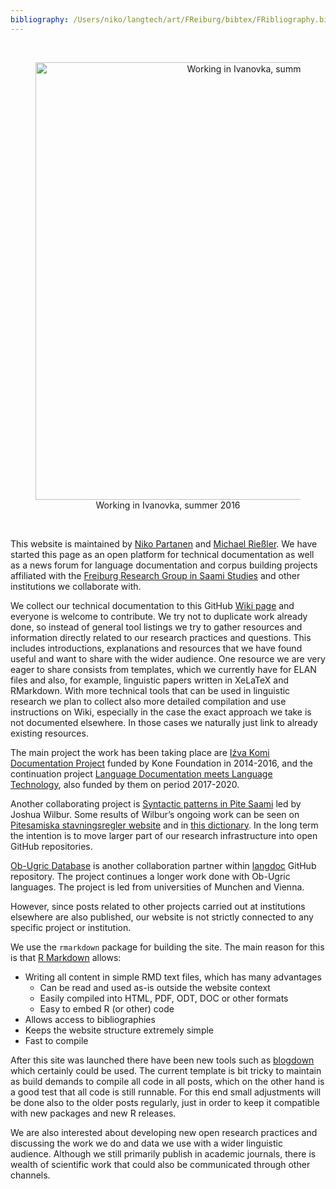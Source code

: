 ```yaml
---
bibliography: /Users/niko/langtech/art/FReiburg/bibtex/FRibliography.bib
---
```


</br>

<center>
<figure>
<img src="https://langdoc.github.io/IKDP-2/media/boompole.jpg" alt="Working in Ivanovka, summer 2016" style="width:700px">
</br>
<figcaption>Working in Ivanovka, summer 2016</figcaption>
</figure>
</center>

</br>

This website is maintained by [Niko Partanen](https://www.slm.uni-hamburg.de/ifuu/personen/niko-partanen.html) and [Michael Rießler](https://www.skandinavistik.uni-freiburg.de/institut/mitarbeiter/riessler/). We have started this page as an open platform for technical documentation as well as a news forum for language documentation and corpus building projects affiliated with the [Freiburg Research Group in Saami Studies](http://saami.uni-freiburg.de/) and other institutions we collaborate with.

We collect our technical documentation to this GitHub [Wiki page](https://github.com/langdoc/FRechdoc/wiki) and everyone is welcome to contribute. We try not to duplicate work already done, so instead of general tool listings we try to gather resources and information directly related to our research practices and questions. This includes introductions, explanations and resources that we have found useful and want to share with the wider audience. One resource we are very eager to share consists from templates, which we currently have for ELAN files and also, for example, linguistic papers written in XeLaTeX and RMarkdown. With more technical tools that can be used in linguistic research we plan to collect also more detailed compilation and use instructions on Wiki, especially in the case the exact approach we take is not documented elsewhere. In those cases we naturally just link to already existing resources.

The main project the work has been taking place are [Iźva Komi Documentation Project](https://langdoc.github.io/IKDP/) funded by Kone Foundation in 2014-2016, and the continuation project [Language Documentation meets Language Technology](https://langdoc.github.io/IKDP-2/), also funded by them on period 2017-2020.

Another collaborating project is [Syntactic patterns in Pite Saami](http://saami.uni-freiburg.de/psdp/syntax/) led by Joshua Wilbur. Some results of Wilbur's ongoing work can be seen on [Pitesamiska stavningsregler website](http://saami.uni-freiburg.de/psdp/stavningsregler/main.php) and in [this dictionary](http://saami.uni-freiburg.de/psdp/pite-lex/simple_search.php?searchMode=off&lang=Swe). In the long term the intention is to move larger part of our research infrastructure into open GitHub repositories.

[Ob-Ugric Database](http://www.babel.gwi.uni-muenchen.de/) is another collaboration partner within [langdoc](https://github.com/langdoc) GitHub repository. The project continues a longer work done with Ob-Ugric languages. The project is led from universities of Munchen and Vienna.

However, since posts related to other projects carried out at institutions elsewhere are also published, our website is not strictly connected to any specific project or institution.

We use the `rmarkdown` package for building the site. The main reason for this is that [R Markdown](http://rmarkdown.rstudio.com/) allows:

* Writing all content in simple RMD text files, which has many advantages
    + Can be read and used as-is outside the website context 
    + Easily compiled into HTML, PDF, ODT, DOC or other formats
    + Easy to embed R (or other) code
* Allows access to bibliographies
* Keeps the website structure extremely simple
* Fast to compile

After this site was launched there have been new tools such as [blogdown](https://github.com/rstudio/blogdown) which certainly could be used. The current template is bit tricky to maintain as build demands to compile all code in all posts, which on the other hand is a good test that all code is still runnable. For this end small adjustments will be done also to the older posts regularly, just in order to keep it compatible with new packages and new R releases.

We are also interested about developing new open research practices and discussing the work we do and data we use with a wider linguistic audience. Although we still primarily publish in academic journals, there is wealth of scientific work that could also be communicated through other channels.
